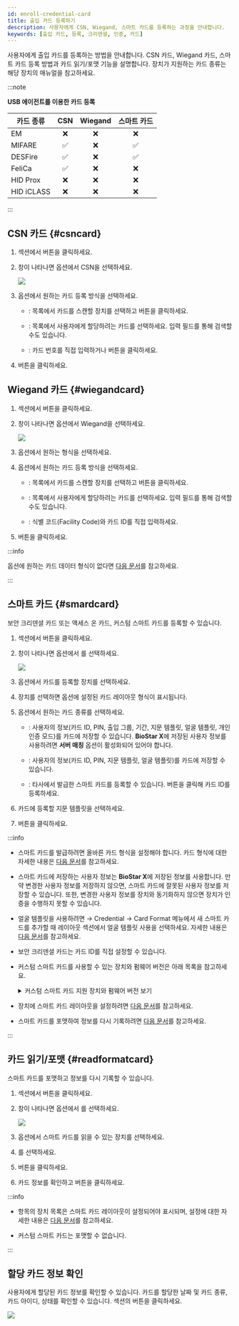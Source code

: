 ```yaml
---
id: enroll-credential-card
title: 출입 카드 등록하기
description: 사용자에게 CSN, Wiegand, 스마트 카드를 등록하는 과정을 안내합니다.
keywords: [출입 카드, 등록, 크리덴셜, 인증, 카드]
---
```


사용자에게 출입 카드를 등록하는 방법을 안내합니다. CSN 카드, Wiegand 카드, 스마트 카드 등록 방법과 카드 읽기/포맷 기능을 설명합니다. 장치가 지원하는 카드 종류는 해당 장치의 매뉴얼을 참고하세요.

:::note

**USB 에이전트를 이용한 카드 등록**

<div className='table-fixed'>

| 카드 종류 | CSN | Wiegand | 스마트 카드 |
| --- | :--: | :--: | :--: |
| EM | ❌ | ❌ | ❌ |
| MIFARE | ✅ | ❌ | ✅ |
| DESFire | ✅ | ❌ | ✅ |
| FeliCa | ✅ | ❌ | ❌ |
| HID Prox | ❌ | ❌ | ❌ |
| HID iCLASS | ❌ | ❌ | ❌ |

</div>

:::

## CSN 카드 {#csncard}

1. <Cmd sid='common.credential' product='2' /> 섹션에서 <Cmd sid='button.addCard' product='2' /> 버튼을 클릭하세요.

1. <Cmd sid='user.header.card' product='2' /> 창이 나타나면 <Cmd sid='user.cardType' product='2' /> 옵션에서 <Cmd>CSN</Cmd>을 선택하세요.

    <Image src='/img/biostarx-new-user-credential-card-csn.png' />

1. <Cmd sid='common.registrationOption' product='2' /> 옵션에서 원하는 카드 등록 방식을 선택하세요.

    * <Cmd sid='common.registerByCardReader' product='2' />: <Cmd sid='common.device' product='2' /> 목록에서 카드를 스캔할 장치를 선택하고 <Cmd sid='common.readCard' product='2' /> 버튼을 클릭하세요.

    * <Cmd sid='common.assignCard' product='2' />: 목록에서 사용자에게 할당하려는 카드를 선택하세요. 입력 필드를 통해 검색할 수도 있습니다.

    * <Cmd sid='common.enterManually' product='2' />: 카드 번호를 직접 입력하거나 <Cmd sid='common.useUserId' product='2' /> 버튼을 클릭하세요.

1. <Cmd sid='button.enroll' product='2' /> 버튼을 클릭하세요.

## Wiegand 카드 {#wiegandcard}

1. <Cmd sid='common.credential' product='2' /> 섹션에서 <Cmd sid='button.addCard' product='2' /> 버튼을 클릭하세요.

1. <Cmd sid='user.header.card' product='2' /> 창이 나타나면 <Cmd sid='user.cardType' product='2' /> 옵션에서 <Cmd>Wiegand</Cmd>을 선택하세요.

    <Image src='/img/biostarx-new-user-credential-card-wiegand.png' />

1. <Cmd sid='user.cardEnrol.cardFormat' product='2' /> 옵션에서 원하는 형식을 선택하세요. 

1. <Cmd sid='common.registrationOption' product='2' /> 옵션에서 원하는 카드 등록 방식을 선택하세요.

    * <Cmd sid='common.registerByCardReader' product='2' />: <Cmd sid='common.device' product='2' /> 목록에서 카드를 스캔할 장치를 선택하고 <Cmd sid='common.readCard' product='2' /> 버튼을 클릭하세요.

    * <Cmd sid='common.assignCard' product='2' />: 목록에서 사용자에게 할당하려는 카드를 선택하세요. 입력 필드를 통해 검색할 수도 있습니다.

    * <Cmd sid='common.enterManually' product='2' />: 식별 코드(Facility Code)와 카드 ID를 직접 입력하세요.

1. <Cmd sid='button.enroll' product='2' /> 버튼을 클릭하세요.

:::info

<Cmd sid='user.cardEnrol.cardFormat' product='2' /> 옵션에 원하는 카드 데이터 형식이 없다면 [다음 문서](settings-credential-wiegand-format)를 참고하세요.

:::

## 스마트 카드 {#smardcard}

보안 크리덴셜 카드 또는 액세스 온 카드, 커스텀 스마트 카드를 등록할 수 있습니다.

1. <Cmd sid='common.credential' product='2' /> 섹션에서 <Cmd sid='button.addCard' product='2' /> 버튼을 클릭하세요.

1. <Cmd sid='user.header.card' product='2' /> 창이 나타나면 <Cmd sid='user.cardType' product='2' /> 옵션에서 <Cmd sid='common.smartCard' product='2' />를 선택하세요.

    <Image src='/img/biostarx-new-user-credential-card-smartcard.png' />

1. <Cmd sid='common.device' product='2' /> 옵션에서 카드를 등록할 장치를 선택하세요.

1. 장치를 선택하면 <Cmd sid='user.cardLayoutFormatName' product='2' /> 옵션에 설정된 카드 레이아웃 형식이 표시됩니다.

1. <Cmd sid='user.cardMode' product='2' /> 옵션에서 원하는 카드 종류를 선택하세요.

    * <Cmd sid='user.secureCredentialCard' product='2' />: 사용자의 정보(카드 ID, PIN, 출입 그룹, 기간, 지문 템플릿, 얼굴 템플릿, 개인 인증 모드)를 카드에 저장할 수 있습니다. **BioStar X**에 저장된 사용자 정보를 사용하려면 **서버 매칭** 옵션이 활성화되어 있어야 합니다.

    * <Cmd sid='user.accessOnCard' product='2' />: 사용자의 정보(카드 ID, PIN, 지문 템플릿, 얼굴 템플릿)를 카드에 저장할 수 있습니다.

    * <Cmd sid='common.customSmartCard' product='2' />: 타사에서 발급한 스마트 카드를 등록할 수 있습니다. <Cmd sid='common.readCard' product='2' /> 버튼을 클릭해 카드 ID를 등록하세요.

1. 카드에 등록할 지문 템플릿을 선택하세요.

1. <Cmd sid='button.writeCard' product='2' /> 버튼을 클릭하세요.

:::info

* 스마트 카드를 발급하려면 올바른 카드 형식을 설정해야 합니다. 카드 형식에 대한 자세한 내용은 [다음 문서](settings-credential-smart-format)를 참고하세요.

* 스마트 카드에 저장하는 사용자 정보는 **BioStar X**에 저장된 정보를 사용합니다. 만약 변경한 사용자 정보를 저장하지 않으면, 스마트 카드에 잘못된 사용자 정보를 저장할 수 있습니다. 또한, 변경한 사용자 정보를 장치와 동기화하지 않으면 장치가 인증을 수행하지 못할 수 있습니다.

* 얼굴 템플릿을 사용하려면 <Cmd sid='shell.header.setting' /> → <Cmd>Credential</Cmd> → <Cmd>Card Format</Cmd> 메뉴에서 새 스마트 카드를 추가할 때 <Cmd>레이아웃</Cmd> 섹션에서 <Cmd>얼굴 템플릿 사용</Cmd>을 선택하세요. 자세한 내용은 [다음 문서](settings-credential-smart-format#layout)를 참고하세요.

* 보안 크리덴셜 카드는 카드 ID를 직접 설정할 수 있습니다.

* 커스텀 스마트 카드를 사용할 수 있는 장치와 펌웨어 버전은 아래 목록을 참고하세요.

  <details>
  <summary>커스텀 스마트 카드 지원 장치와 펌웨어 버전 보기</summary>

  - XPass D2 펌웨어 1.7.1 이상

  - BioEntry P2 펌웨어 1.5.1 이상

  - BioEntry W2 펌웨어 1.8.0 이상

  - BioStation 2a 펌웨어 1.1.0 이상

  - X-Station 2 펌웨어 1.3.0 이상

  - BioStation 3 펌웨어 1.3.0 이상

  - BioEntry W3 펌웨어 1.0.0 이상

  - BioLite N2 펌웨어 1.6.2 이상

  </details>

  

* 장치에 스마트 카드 레이아웃을 설정하려면 [다음 문서](settings-device-details-auth)를 참고하세요.

* 스마트 카드를 포맷하여 정보를 다시 기록하려면 [다음 문서](#readformatcard)를 참고하세요.

:::

## 카드 읽기/포맷 {#readformatcard}

스마트 카드를 포맷하고 정보를 다시 기록할 수 있습니다.

1. <Cmd sid='common.credential' product='2' /> 섹션에서 <Cmd sid='button.addCard' product='2' /> 버튼을 클릭하세요.

1. <Cmd sid='user.header.card' product='2' /> 창이 나타나면 <Cmd sid='user.cardType' product='2' /> 옵션에서 <Cmd sid='common.readCard' product='2' />를 선택하세요.

    <Image src='/img/biostarx-new-user-credential-card-readcard.png' />

1. <Cmd sid='common.device' product='2' /> 옵션에서 스마트 카드를 읽을 수 있는 장치를 선택하세요.

1. <Cmd sid='user.cardModeLong' product='2' />를 선택하세요.

1. <Cmd sid='common.readCard' product='2' /> 버튼을 클릭하세요.

1. 카드 정보를 확인하고 <Cmd sid='button.formatCard' product='2' /> 버튼을 클릭하세요.

:::info

* <Cmd sid='common.device' product='2' /> 항목의 장치 목록은 스마트 카드 레이아웃이 설정되어야 표시되며, 설정에 대한 자세한 내용은 [다음 문서](settings-device-details-auth)를 참고하세요.

* 커스텀 스마트 카드는 포맷할 수 없습니다.

:::


## 할당 카드 정보 확인

사용자에게 할당된 카드 정보를 확인할 수 있습니다. 카드를 할당한 날짜 및 카드 종류, 카드 아이디, 상태를 확인할 수 있습니다. <Cmd sid='common.credential' product='2' /> 섹션의 <Cmd sid='user.cardHistory' product='2' /> 버튼을 클릭하세요.

<Image src='/img/biostarx-new-user-credential-card-assign-info.png' />